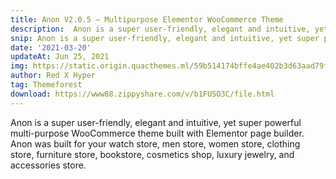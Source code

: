 ---
title: Anon V2.0.5 – Multipurpose Elementor WooCommerce Theme
description:  Anon is a super user-friendly, elegant and intuitive, yet super powerful multi-purpose WooCommerce theme built with Elementor page builder
snip: Anon is a super user-friendly, elegant and intuitive, yet super powerful multi-purpose WooCommerce theme built with Elementor page builder. 
date: '2021-03-20'
updateAt: Jun 25, 2021
img: https://static.origin.quacthemes.ml/59b514174bffe4ae402b3d63aad79fe0/A18961AF4B7341366AB0F04C30227BC/e5336958.jpg
author: Red X Hyper
tag: Themeforest
download: https://www88.zippyshare.com/v/b1FU5O3C/file.html
---
Anon is a super user-friendly, elegant and intuitive, yet super powerful multi-purpose WooCommerce theme built with Elementor page builder. Anon was built for your watch store, men store, women store, clothing store, furniture store, bookstore, cosmetics shop, luxury jewelry, and accessories store.

